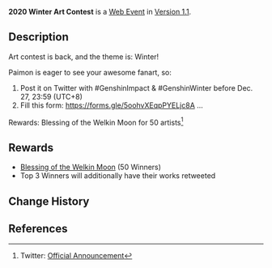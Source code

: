 {{Event
|name              = 2020 Winter Art Contest
|image             = 2020 Winter Art Contest.jpg
|type              = Web
|group             = Fanart
|time_known        = yes
|time_start        = 2020-12-18 20:00:00
|time_start_offset = GMT+8
|time_end          = 2020-12-27 23:59:59
|time_end_offset   = GMT+8
|link              = https://twitter.com/GenshinImpact/status/1340007170998300672
|link2             = https://twitter.com/GenshinImpact/status/1345065338229071872
|link2name         = Winner Announcement
}}
'''2020 Winter Art Contest''' is a [[Web Event]] in [[Version 1.1]].

==Description==
Art contest is back, and the theme is: Winter!

Paimon is eager to see your awesome fanart, so:
# Post it on Twitter with #GenshinImpact & #GenshinWinter before Dec. 27, 23:59 (UTC+8)
# Fill this form: https://forms.gle/5oohvXEqpPYELjc8A ...

Rewards: Blessing of the Welkin Moon for 50 artists<ref>Twitter: [https://twitter.com/GenshinImpact/status/1340007170998300672 Official Announcement]</ref>

==Rewards==
* [[Blessing of the Welkin Moon]] (50 Winners)
* Top 3 Winners will additionally have their works retweeted

==Change History==
{{Change History|1.1}}

==References==
{{Reflist|1}}